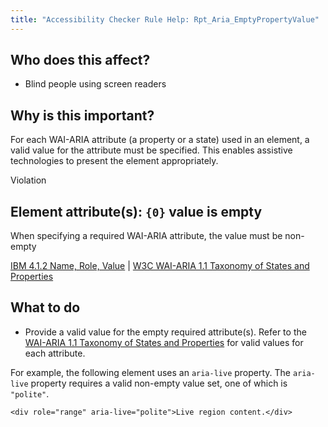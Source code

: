 ```yaml
---
title: "Accessibility Checker Rule Help: Rpt_Aria_EmptyPropertyValue"
---
```


<div className="toolHelp">
<Row>
<Column colLg={5} colMd={3} colSm={4} className="toolLeft">

## Who does this affect?

 * Blind people using screen readers

## Why is this important?

For each WAI-ARIA attribute (a property or a state) used in an element, a valid value for the attribute must be specified. This enables assistive technologies to present the element appropriately.

</Column>
<Column colLg={11} colMd={5} colSm={4} className="toolMain">

<div id="locLevel" className="level-violation">Violation</div>

## Element attribute(s): `{0}` value is empty
When specifying a required WAI-ARIA attribute, the value must be non-empty

[IBM 4.1.2 Name, Role, Value](http://www.ibm.com/able/guidelines/ci162/name_role_value.html) | [W3C WAI-ARIA 1.1 Taxonomy of States and Properties](https://www.w3.org/TR/wai-aria-1.1/#state_prop_taxonomy)

<div id="locSnippet"></div>

## What to do

 * Provide a valid value for the empty required attribute(s). Refer to the [WAI-ARIA 1.1 Taxonomy of States and Properties](https://www.w3.org/TR/wai-aria-1.1/#state_prop_taxonomy) for valid values for each attribute.

For example, the following element uses an `aria-live` property. The `aria-live` property requires a valid non-empty value set, one of which is `"polite"`.

```
<div role="range" aria-live="polite">Live region content.</div>
```

</Column>
</Row>
</div>

